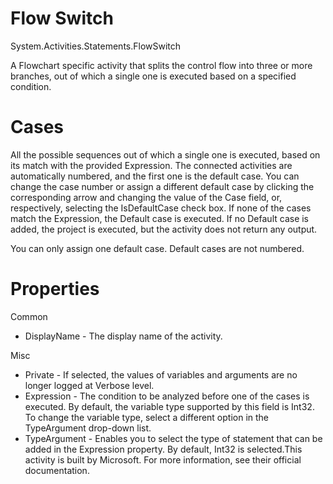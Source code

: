 ﻿# Flow Switch

System.Activities.Statements.FlowSwitch

A Flowchart specific activity that splits the control flow into three or more branches, out of which a single one is executed based on a specified condition.

# Cases

All the possible sequences out of which a single one is executed, based on its match with the provided Expression. The connected activities are automatically numbered, and the first one is the default case. You can change the case number or assign a different default case by clicking the corresponding arrow and changing the value of the Case field, or, respectively, selecting the IsDefaultCase check box.  If none of the cases match the Expression, the Default case is executed. If no Default case is added, the project is executed, but the activity does not return any output.

You can only assign one default case. Default cases are not numbered.

# Properties

Common

* DisplayName - The display name of the activity.

Misc

* Private - If selected, the values of variables and arguments are no longer logged at Verbose level.
* Expression - The condition to be analyzed before one of the cases is executed. By default, the variable type supported by this field is Int32. To change the variable type, select a different option in the TypeArgument drop-down list.
* TypeArgument - Enables you to select the type of statement that can be added in the Expression property. By default, Int32 is selected.This activity is built by Microsoft. For more information, see their official documentation.
